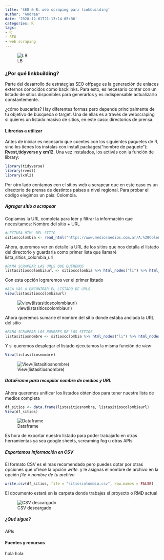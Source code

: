 ```yaml
---
title: 'SEO & R: web scraping para linkbuilding'
author: "Andrea"
date: '2020-12-01T21:13:14-05:00'
categories: R
tags:
- R
- SEO
- web scraping
---
```


![LB](images/linkbuilding.jpg)

### ¿Por qué linkbuilding?

Parte del desarrollo de estrategias SEO offpage es la generación de enlaces externos conocidos como backlinks. Para esto, es necesario contar con un listado de sitios disponibles para generarlos y es indispensable actualizarlo constantemente.

¿cómo buscarlos? Hay diferentes formas pero depende principalmente de tu objetivo de búsqueda o target. Una de ellas es a través de webscraping si quieres un listado masivo de sitios, en este caso: directorios de prensa. 


#### Librerias a utilizar
Antes de iniciar es necesario que cuentes con los siguientes paquetes de R, sino los tienes los instalas con install.packages("nombre de paquete"): **Rvest,tidyverse y xm12**. Una vez instalados, los activás con la función de library:

```r
library(tidyverse)
library(rvest)
library(xml2)
```
Por otro lado contamos con el sitios  web a scrapear que en este caso es un directorio de prensa de destintos paises a nivel regional. Para probar el código elegimos un país: Colombia.

##### Agregar sitio a scrapear
Copiamos la URL completa para leer y filtrar la información que necesitamos: Nombre del sitio + URL 

```r
#LECTURA HTML DEL SITIO
sitioscolombia <- read_html("https://www.mediosmedios.com.ar/A.%20Colombia.htm")
```

Ahora, queremos ver en detalle la URL de los sitios que nos detalla el listado del directorio y guardarla como primer lista que llamaré lista_sitios_colombia_url

```r
#PARA SCRAPEAR LAS URLS QUE QUEREMOS
listasitioscolombiaurl <- sitioscolombia %>% html_nodes("li") %>% html_nodes('a') %>% html_attr('href')
```

Con esta opción lograremos ver el primer listado

```r
#ACÁ VAS A ENCONTRAR EL LISTADO DE URLS
view(listasitioscolombiaurl)
```

![view(listasitioscolombiaurl)](images/image.png)

Ahora queremos sumarle el nombre del sitio donde estaba anclada la URL del sitio 

```r
#PARA SCRAPEAR LOS NOMBRES DE LOS SITIOS
listasitiosnombre <- sitioscolombia %>% html_nodes("li") %>% html_nodes('a') %>% html_text() %>% str_remove_all('\\n') %>% str_remove_all('\\r') %>% str_replace_all("\\s*", " ")

```

Y si queremos desplegar el listado ejecutamos la misma función de _view_

```r
View(listasitiosnombre)
```

![View(listasitiosnombre)](images/image (2).png)

##### DataFrame para recopilar nombre de medios y URL 
Ahora queremos unificar los listados obtenidos para tener nuestra lista de medios completa
```r
df_sitios <- data.frame(listasitiosnombre, listasitioscolombiaurl)
View(df_sitios)
```

![Dataframe](images/image (3).png)

Es hora de exportar nuestro listado para poder trabajarlo en otras herramientas ya sea google sheets, screaming fog u otras APIs

##### Exportamos información en CSV
El formato CSV es el mas recomendado pero puedes optar por otras opciones que ofrece la opción _write._ y le asignas el nombre de archivo en la opción _file = nombre de tu archivo_

```r
write.csv(df_sitios, file = "sitioscolombia.csv", row.names = FALSE)
```

El documento estará en la carpeta donde trabajes el proyecto o RMD actual

![CSV descargado](images/image (4).png)

##### ¿Qué sigue?

APIs


#### Fuentes y recursos
hola hola








